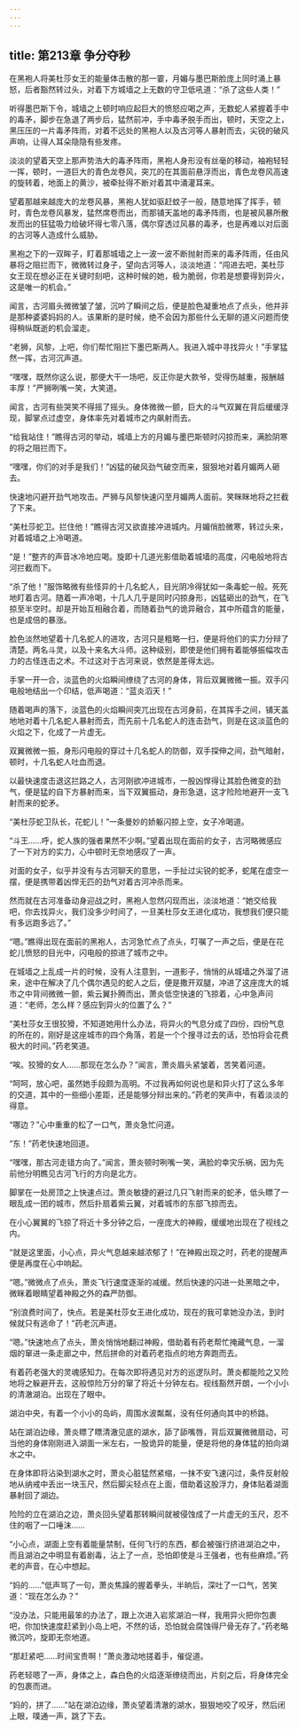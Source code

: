 ```yaml
---
---
---
```

title: 第213章 争分夺秒
---



在黑袍人将美杜莎女王的能量体击散的那一霎，月媚与墨巴斯脸庞上同时涌上暴怒，后者豁然转过头，对着下方城墙之上无数的守卫低吼道：“杀了这些人类！”

听得墨巴斯下令，城墙之上顿时响应起巨大的愤怒应喝之声，无数蛇人紧握着手中的毒矛，脚步在急退了两步后，猛然前冲，手中毒矛脱手而出，顿时，天空之上，黑压压的一片毒矛阵雨，对着不远处的黑袍人以及古河等人暴射而去，尖锐的破风声响，让得人耳朵隐隐有些发疼。

淡淡的望着天空上那声势浩大的毒矛阵雨，黑袍人身形没有丝毫的移动，袖袍轻轻一挥，顿时，一道巨大的青色龙卷风，突兀的在其面前悬浮而出，青色龙卷风高速的旋转着，地面上的黄沙，被牵扯得不断对着其中涌灌耳来。

望着那越来越庞大的龙卷风暴，黑袍人犹如驱赶蚊子一般，随意地挥了挥手，顿时，青色龙卷风暴发，猛然席卷而出，而那铺天盖地的毒矛阵雨，也是被风暴所散发而出的狂猛吸力给破坏得七零八落，偶尔穿透过风暴的毒矛，也是再难以对后面的古河等人造成什么威胁。

黑袍之下的一双眸子，盯着那城墙之上一波一波不断抛射而来的毒矛阵雨，任由风暴将之阻拦而下，微微转过身子，望向古河等人，淡淡地道：“闯进去吧，美杜莎女王现在想必正在关键时刻吧，这种时候的她，极为脆弱，你若是想要得到异火，这是唯一的机会。”

闻言，古河眉头微微皱了皱，沉吟了瞬间之后，便是脸色凝重地点了点头，他并非是那种婆婆妈妈的人。该果断的是时候，绝不会因为那些什么无聊的道义问题而使得稍纵既逝的机会溜走。

“老狮，风黎，上吧，你们帮忙阻拦下墨巴斯两人。我进入城中寻找异火！”手掌猛然一挥，古河沉声道。

“嘿嘿，既然你这么说，那便大干一场吧，反正你是大款爷，受得伤越重，报酬越丰厚！”严狮咧嘴一笑，大笑道。

闻言，古河有些哭笑不得摇了摇头。身体微微一颤，巨大的斗气双翼在背后缓缓浮现，脚掌点过虚空，身体率先对着城市之内飙射而去。

“给我站住！”瞧得古河的举动，城墙上方的月媚与墨巴斯顿时闪掠而来，满脸阴寒的将之阻拦而下。

“嘿嘿，你们的对手是我们！”凶猛的破风劲气破空而来，狠狠地对着月媚两人砸去。

快速地闪避开劲气地攻击。严狮与风黎快速闪至月媚两人面前。笑眯眯地将之拦截了下来。

“美杜莎蛇卫。拦住他！”瞧得古河又欲直接冲进城内。月媚俏脸微寒，转过头来，对着城墙之上冷喝道。

“是！”整齐的声音冰冷地应喝。旋即十几道光影借助着城墙的高度，闪电般地将古河拦截而下。

“杀了他！”服饰略微有些怪异的十几名蛇人，目光阴冷得犹如一条毒蛇一般。死死地盯着古河。随着一声冷喝，十几人几乎是同时闪掠身形，凶猛砸出的劲气，在飞掠至半空时。却是开始互相融合着，而随着劲气的诡异融合，其中所蕴含的能量，也是成倍的暴涨。

脸色淡然地望着十几名蛇人的进攻，古河只是粗略一扫，便是将他们的实力分辩了清楚。两名斗灵，以及十来名大斗师。这种级别，即使是他们拥有着能够振幅攻击力的古怪连击之术。不过这对于古河来说，依然是差得太远。

手掌一开一合，淡蓝色的火焰瞬间缭绕了古河的身体，背后双翼微微一振。双手闪电般地结出一个印结，低声喝道：“蓝炎滔天！”

随着喝声的落下，淡蓝色的火焰瞬间突兀出现在古河身前，在其挥手之间，铺天盖地地对着十几名蛇人暴射而去，而先前十几名蛇人的连击劲气，则是在这淡蓝色的火焰之下，化成了一片虚无。

双翼微微一振，身形闪电般的穿过十几名蛇人的防御，双手探伸之间，劲气暗射，顿时，十几名蛇人吐血而退。

以最快速度击退这拦路之人，古河刚欲冲进城市，一股凶悍得让其脸色微变的劲气，便是猛的自下方暴射而来，当下双翼振动，身形急退，这才险险地避开一支飞射而来的蛇矛。

“美杜莎蛇卫队长，花蛇儿！”一条曼妙的娇躯闪掠上空，女子冷喝道。

“斗王……呼，蛇人族的强者果然不少啊。”望着出现在面前的女子，古河略微感应了一下对方的实力，心中顿时无奈地感叹了一声。

对面的女子，似乎并没有与古河聊天的意思，一手扯过尖锐的蛇矛，蛇尾在虚空一摆，便是携带着凶悍无匹的劲气对着古河冲杀而来。

然而就在古河准备动身迎战之时，黑袍人忽然闪现而出，淡淡地道：“她交给我吧，你去找异火，我们没多少时间了，一旦美杜莎女王进化成功，我想我们便只能有多远跑多远了。”

“嗯。”瞧得出现在面前的黑袍人，古河急忙点了点头，叮嘱了一声之后，便是在花蛇儿愤怒的目光中，闪电般的掠进了城市之中。

在城墙之上乱成一片的时候，没有人注意到，一道影子，悄悄的从城墙之外溜了进来，途中在解决了几个偶尔遇见的蛇人之后，便是撒开双腿，冲进了这座庞大的城市之中背间微微一颤，紫云翼扑腾而出，萧炎低空快速的飞掠着，心中急声问道：“老师，怎么样？感应到异火的位置了么？”

“美杜莎女王很狡猾，不知道她用什么办法，将异火的气息分成了四份，四份气息的所在的，刚好是这座城市的四个角落，若是一个个搜寻过去的话，恐怕将会花费极大的时间。”药老笑道。

“唉。狡猾的女人……那现在怎么办？”闻言，萧炎眉头紧皱着，苦笑着问道。

“呵呵，放心吧，虽然她手段颇为高明。不过我再如何说也是和异火打了这么多年的交道，其中的一些细小差距，还是能够分辩出来的。”药老的笑声中，有着淡淡的得意。

“哪边？”心中重重的松了一口气，萧炎急忙问道。

“东！”药老快速地回道。

“嘿嘿，那古河走错方向了。”闻言，萧炎顿时咧嘴一笑，满脸的幸灾乐祸，因为先前他分明瞧见古河飞行的方向是北方。

脚掌在一处房顶之上快速点过。萧炎敏捷的避过几只飞射而来的蛇矛，低头瞟了一眼乱成一团的城市，然后扑扇着紫云翼，对着城市的东部飞掠而去。

在小心翼翼的飞掠了将近十多分钟之后，一座庞大的神殿，缓缓地出现在了视线之内。

“就是这里面，小心点，异火气息越来越浓郁了！”在神殿出现之时，药老的提醒声便是再度在心中响起。

“嗯。”微微点了点头，萧炎飞行速度逐渐的减缓。然后快速的闪进一处黑暗之中，微眯着眼睛望着神殿之外的森严防御。

“别浪费时间了，快点。若是美杜莎女王进化成功，现在的我可拿她没办法，到时候就只有逃命了！”药老沉声道。

“嗯。”快速地点了点头，萧炎悄悄地翻过神殿，借助着有药老帮忙掩藏气息，一溜烟的窜进一条走廊之中，然后拼命的对着药老指点的地方奔跑而去。

有着药老强大的灵魂感知力。在每次即将遇见对方的巡逻队时。萧炎都能险之又险地将之躲避开去，这般惊险万分的窜了将近十分钟左右。视线豁然开朗，一个小小的清澈湖泊。出现在了眼中。

湖泊中央，有着一个小小的岛屿，周围水波粼粼，没有任何通向其中的桥路。

站在湖泊边缘，萧炎瞟了瞟清澈见底的湖水，舔了舔嘴唇，背后双翼微微扇动，可当他的身体刚刚进入湖面一米左右，一股诡异的能量，便是将他的身体猛的拍向湖水之中。

在身体即将沾染到湖水之时，萧炎心脏猛然紧缩，一抹不安飞速闪过，条件反射般地从纳戒中丢出一块玉尺，然后脚尖轻点在上面，借助着这股浮力，身体贴着湖面暴射回了湖边。

险险的立在湖泊之边，萧炎回头望着那转瞬间就被侵蚀成了一片虚无的玉尺，忍不住的咽了一口唾沫……

“小心点，湖面上空有着能量禁制，任何飞行的东西，都会被强行挤进湖泊之中，而且湖泊之中明显有着剧毒，沾上了一点，恐怕即使是斗王强者，也有些麻烦。”药老的声音，在心中想起。

“妈的……”低声骂了一句，萧炎焦躁的握着拳头，半晌后，深吐了一口气，苦笑道：“现在怎么办？”

“没办法，只能用最笨的办法了，跟上次进入岩浆湖泊一样，我用异火把你包裹吧，你加快速度赶紧到小岛上吧，不然的话，恐怕就会腐蚀得尸骨无存了。”药老略微沉吟，旋即无奈地道。

“那赶紧吧……时间宝贵啊！”萧炎激动地搓着手，催促道。

药老轻嗯了一声，身体之上，森白色的火焰逐渐缭绕而出，片刻之后，将身体完全的包裹而进。

“妈的，拼了……”站在湖泊边缘，萧炎望着清澈的湖水，狠狠地咬了咬牙，然后闭上眼，噗通一声，跳了下去。